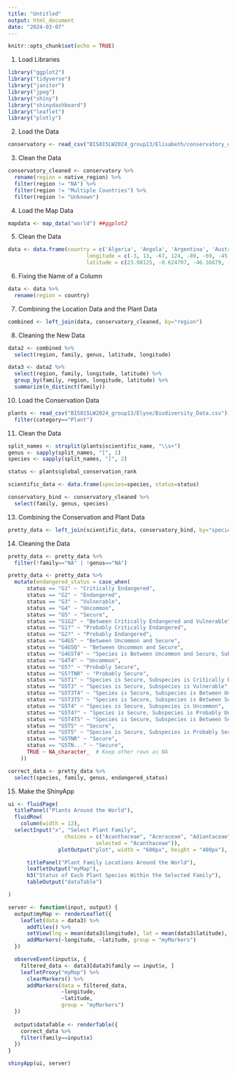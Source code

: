 ```yaml
---
title: "Untitled"
output: html_document
date: "2024-03-07"
---
```


```r
knitr::opts_chunk$set(echo = TRUE)
```

1. Load Libraries
```r
library("ggplot2")
library("tidyverse")
library("janitor")
library("jpeg")
library("shiny")
library("shinydashboard")
library("leaflet")
library("plotly")
```
2. Load the Data
```r
conservatory <- read_csv("BIS015LW2024_group13/Elisabeth/conservatory_data.csv") %>% clean_names()
```
3. Clean the Data
```r
conservatory_cleaned <- conservatory %>% 
  rename(region = native_region) %>% 
  filter(region != "NA") %>% 
  filter(region != "Multiple Countries") %>% 
  filter(region != "Unknown")
```

4. Load the Map Data
```r
mapdata <- map_data("world") ##ggplot2
```

5. Clean the Data
```r
data <- data.frame(country = c('Algeria', 'Angola', 'Argentina', 'Australia', "Belize", "Bolivia", "Brazil", "Cameroon", "Cayman Islands", "Chile", "China", "Colombia", "Comoros", "Costa Rica", "Cuba", "Dominica", "Ecuador", "Equatorial Guinea", "Ethiopia", "Fiji", "France", "Greece", "Guam", "Guatemala", "Guinea", "Honduras", "India", "Indonesia", "Israel", "Italy", "Jamaica", "Japan", "Kenya", "Lesotho", "Madagascar", "Malawi", "Malyasia", "Mali", "Mexico", "Micronesia", "Morocco", "Mozambique", "Namibia", "Nepal", "New Caledonia", "New Zealand", "Nicaragua", "Nigeria", "Oman", "Panama", "Papua New Guinea", "Paraguay", "Peru", "Philippines", "Portugal", "Puerto Rico", "Rwanda", "Saudi Arabia", "Solomon Islands", "Somalia", "South Africa", "Spain", "Sri Lanka", "Suriname", "Taiwan", "Tanzania", "Thailand", "Trinidad", "Tunisia", "Turkey", "Uganda", "United Kingdom", "United States", "Uruguay", "Venezuela", "Vietnam", "Yemen", "Zambia", "Zimbabwe"),
                         longitude = c(-3, 13, -67, 124, -89, -69, -45, 8, -81, -75, 120, -70, 44, -83, -75, -61, -78, 11, 35, 177, 2, 23, 144, -89, -9, -88, 92, 118, 35, 16, -76, 129, 34, 27, 43, 33, 114,-9, -104, 158, -11, 35, 16, 80, 166, 169, -85, 5, 52, -79, 151, -54, -76, 118, -8, -65, 29, 50, 157, 42, 17, -2, 81, -56, 120, 35, 100, -61, 7, 29, 30, 0, -70, -57, -67, 106, 43, 23, 26),
                         latitude = c(23.98125, -8.624707, -46.16679, -15.34033, 16.80898, -14.377246, -1.330664039, 4.290235, 19.37476, -50.65420, 35.86113, -2.55253911, -12.35654, 8.480323, 21.11104, 15.63311, -3.776855230, 1.7401856, 5.384082, -18.25488, 42.36211, 39.15830, 13.61465, 14.05010, 7.509961, 13.98735, 28.025732, -8.464258, 30.86020, 41.92812, 17.94043, 34.68657, -1.32255840, -29.84024, -22.69189, -13.959180, 1.4552733, 12.46465, 19.30938, 6.854638, 26.16269, -11.53213, -28.26455, 28.64961, -20.69873, -43.458984, 11.18447, 4.338574, 18.69649, 8.639209, -2.830176, -26.30879, -13.80283260, 10.035009, 41.92710, 18.14438, -2.766406, 18.73525, -8.713477, 4.3610840, -28.56269, 36.74546, 7.684473, 2.036475, 22.97490, -11.5820312, 13.431983, 10.53897, 34.41030, 36.69345, 2.40043926, 51.48447, 41.32744, -30.85859, 5.4475098, 10.921973, 12.83901, -12.956934, -17.91172))
```

6. Fixing the Name of a Column
```r
data <- data %>% 
  rename(region = country)
```

7. Combining the Location Data and the Plant Data
```r
combined <- left_join(data, conservatory_cleaned, by="region")
```

8. Cleaning the New Data
```r
data2 <- combined %>% 
  select(region, family, genus, latitude, longitude)
```

```r
data3 <- data2 %>% 
  select(region, family, longitude, latitude) %>% 
  group_by(family, region, longitude, latitude) %>% 
  summarize(n_distinct(family))
```
10. Load the Conservation Data
```r
plants <- read_csv("BIS015LW2024_group13/Elyse/Biodiversity_Data.csv") %>% clean_names() %>% 
  filter(category=="Plant")
```
11. Clean the Data
```r
split_names <- strsplit(plants$scientific_name, "\\s+")
genus <- sapply(split_names, "[", 1)
species <- sapply(split_names, "[", 2)

status <- plants$global_conservation_rank

scientific_data <- data.frame(species=species, status=status)
```

```r
conservatory_bind <- conservatory_cleaned %>% 
  select(family, genus, species)
```

13. Combining the Conservation and Plant Data
```r
pretty_data <- left_join(scientific_data, conservatory_bind, by="species")
```
14. Cleaning the Data
```r
pretty_data <- pretty_data %>% 
  filter(!family=="NA" | !genus=="NA")
```

```r
pretty_data <- pretty_data %>% 
  mutate(endangered_status = case_when(
      status == "G1" ~ "Critically Endangered",
      status == "G2" ~ "Endangered",
      status == "G3" ~ "Vulnerable",
      status == "G4" ~ "Uncommon",
      status == "G5" ~ "Secure",
      status == "G1G2" ~ "Between Critically Endangered and Vulnerable",
      status == "G1?" ~ "Probably Critically Endangered",
      status == "G2?" ~ "Probably Endangered",
      status == "G4G5" ~ "Between Uncommon and Secure",
      status == "G4G5Q" ~ "Between Uncommon and Secure",
      status == "G4G5T4" ~ "Species is Between Uncommon and Secure, Subspecies is Uncommon",
      status == "G4T4" ~ "Uncommon",
      status == "G5?" ~ "Probably Secure",
      status == "G5?TNR" ~ "Probably Secure",
      status == "G5T1" ~ "Species is Secure, Subspecies is Critically Endangered",
      status == "G5T3" ~ "Species is Secure, Subspecies is Vulnerable",
      status == "G5T3T4" ~ "Species is Secure, Subspecies is Between Uncommon and Vulnerable",
      status == "G5T3T5" ~ "Species is Secure, Subspecies is Between Secure and Vulnerable",
      status == "G5T4" ~ "Species is Secure, Subspecies is Uncommon",
      status == "G5T4?" ~ "Species is Secure, Subspecies is Probably Uncommon",
      status == "G5T4T5" ~ "Species is Secure, Subspecies is Between Secure and Uncommon",
      status == "G5T5" ~ "Secure",
      status == "G5T5" ~ "Species is Secure, Subspecies is Probably Secure",
      status == "G5TNR" ~ "Secure",
      status == "G5TN..." ~ "Secure",
      TRUE ~ NA_character_  # Keep other rows as NA
    ))
```

```r
correct_data <- pretty_data %>% 
  select(species, family, genus, endangered_status)
```

15. Make the ShinyApp
```r
ui <- fluidPage(
  titlePanel("Plants Around the World"),
  fluidRow(
    column(width = 12),
  selectInput("x", "Select Plant Family", 
                  choices = c("Acanthaceae", "Aceraceae", "Adiantaceae", "Agavaceae", "Aizoaceae", "Alliaceae", "Aloaceae", "Aloeaceae",  "Amaranthaceae", "Amaryllidaceae", "Amborellaceae", "Anacardiaceae", "Anemiaceae", "Annonaceae", "Apiaceae", "Apocynaceae", "Aponogetonaceae", "Aquifoliaceae", "Araceae", "Araliaceae", "Araucariaceae", "Arecaceae", "Arisaema", "Aristolochiaceae", "Asclepiadaceae", "Asparagaceae", "Asphodelaceae", "Aspleniaceae", "Asteraceae", "Austrobaileyaceae", "Balsaminaceae", "Begoniaceae", "Berberidaceae", "Bignoniaceae", "Blechnaceae", "Bombacaceae", "Boraginaceae", "Brassicaceae"	, "Bromeliaceae", "Bruniaceae", "Bryophyta", "Buddlejaceae", "Burseraceae", "Byblidaceae", "Cactaceae", "Caesalpiniaceae", "Calycanthaceae", "Campanulaceae", "Caprifoliaceae", "Caricaceae","Caryophyllaceae", "Celastraceae", "Cephalotaceae", "Clusiaceae", "Colchicaceae", "Combretaceae", "Commelinaceae", "Convolvulaceae", "Cornaceae", "Corynocarpaceae", "Costaceae", "Crassulaceae", "Cucurbitaceae", "Cunoniaceae", "Cupressaceae", "Cyatheaceae", "Cycadaceae", "Cyclanthaceae", "Cyperaceae", "Dennstaedtiaceae", "Didiereaceae", "Dioscoreaceae", "Droseraceae", "Dryopteridaceae", "Ebenaceae", "Elaeocarpaceae", "Epacridaceae", "Ephedraceae", "Ericaceae", "Erythroxylaceae", "Euphorbiaceae", "Eupomatiaceae", "Fabaceae", "Fagaceae", "fern",	"Fouquieriaceae",	"Gentianaceae",		"Geraniaceae", "Gesneriaceae", "Ginkgoaceae", "Globulariaceae", "Gnetaceae", "Goodeniaceae", "Greyiaceae", "Grossulariaceae",	"Gunneraceae", "Haemodoraceae", "Heliconiaceae",	"Helwingiaceae",	"Hernandiaceae", "Hippocastanaceae", "Hyacinthaceae",	"Hydrangeaceae",	"Hypericaceae",	"Hypoxidaceae",		"Illiciaceae",	"Iridaceae",	"LIliaceae",	"Lamiaceae",	"Lardizabalaceae",	"Lauraceae", "Lentibulariaceae", "Lilaeaceae", "Liliaceae", "Limnanthaceae", "Linaceae", "Lomariopsidaceae", "Lycopodiaceae", "Magnoliaceae", "Malvaceae", "Marantaceae", "Marattiaceae", "Marchantiaceae", "Marsileaceae", "Melastomataceae", "Meliaceae", "Melianthaceae", "Menispermaceae", "Mimosaceae", "Montiniaceae", "Moraceae", "Moringaceae", "Musaceae", "Myoporaceae", "Myricaceae", "Myrothamnaceae", "Myrtaceae", "Nepenthaceae", "Nyctaginaceae", "Nymphaeaceae", "Ochnaceae", "Oleaceae", "Onagraceae", "Orchidaceae", "Oxalidaceae", "Pandanaceae", "Papaveraceae", "Passifloraceae", "Pedaliaceae", "Philadelphaceae", "Phormiaceae", "Phrymaceae", "Pinaceae", "Piperaceae", "Pittosporaceae", "Plantaginaceae", "Plumbaginaceae", "Poaceae", "Podocarpaceae", "Polemoniaceae", "Polygalaceae", "Polygonaceae", "Polypodiaceae", "Portulacaceae", "Primulaceae", "Proteaceae", "Pteridaceae", "Punicaceae", "Quillajaceae", "Ranunculaceae", "Restionaceae", "Rhamnaceae", "Rhizophoraceae", "Roridulaceae", "Rosaceae", "Rubiaceae", "Ruscaceae", "Rutaceae", "Salviniaceae", "Sapindaceae", "Sapotaceae", "Sarraceniaceae", "Saururaceae", "Saxifragaceae", "Scrophulariaceae", "Selaginaceae", "Selaginellaceae", "Simmondsiaceae", "Solanaceae", "Stangeriaceae", "Sterculiaceae", "Strelitziaceae", "Stylidiaceae", "Styracaceae", "Tecophilaeaceae", "Tectariaceae", "Thunbergiaceae", "Tiliaceae", "Tropaeolaceae", "Urticaceae", "Velloziaceae", "Verbenaceae", "Violaceae", "Viscaceae", "Vitaceae", "Winteraceae", "Xanthorrhoeaceae", "Zamiaceae", "Zingiberaceae", "Zygophyllaceae"),
                            selected = "Acanthaceae")), 
                plotOutput("plot", width = "600px", height = "400px"),

      titlePanel("Plant Family Locations Around the World"),
      leafletOutput("myMap"),
      h3("Status of Each Plant Species Within the Selected Family"),
      tableOutput("dataTable")

)

server <- function(input, output) {
  output$myMap <- renderLeaflet({
    leaflet(data = data3) %>%
      addTiles() %>%
      setView(lng = mean(data3$longitude), lat = mean(data3$latitude), zoom=2) %>%
      addMarkers(~longitude, ~latitude, group = "myMarkers")
  })

  observeEvent(input$x, {
    filtered_data <- data3[data3$family == input$x, ]
    leafletProxy("myMap") %>%
      clearMarkers() %>%
      addMarkers(data = filtered_data,
                 ~longitude,
                 ~latitude,
                 group = "myMarkers")
  })
  
  output$dataTable <- renderTable({
    correct_data %>% 
    filter(family==input$x)
  })
}

shinyApp(ui, server)
```
